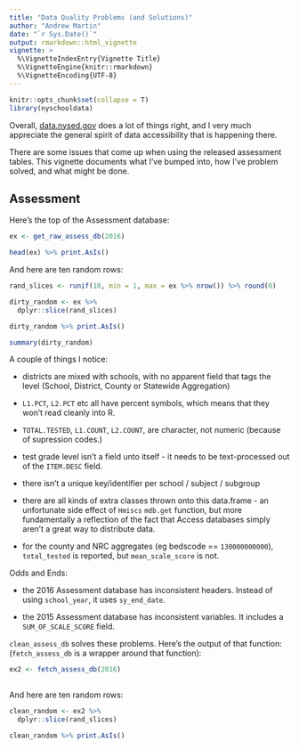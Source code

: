 ```yaml
---
title: "Data Quality Problems (and Solutions)"
author: "Andrew Martin"
date: "`r Sys.Date()`"
output: rmarkdown::html_vignette
vignette: >
  %\VignetteIndexEntry{Vignette Title}
  %\VignetteEngine{knitr::rmarkdown}
  %\VignetteEncoding{UTF-8}
---
```


```r
knitr::opts_chunk$set(collapse = T)
library(nyschooldata)
```

Overall, [data.nysed.gov](http://data.nysed.gov/) does a lot of things right, and I very much appreciate the general spirit of data accessibility that is happening there.

There are some issues that come up when using the released assessment tables.  This vignette documents what I've bumped into, how I've problem solved, and what might be done.

## Assessment 

Here's the top of the Assessment database:

```r
ex <- get_raw_assess_db(2016)
```

```r

head(ex) %>% print.AsIs()

```

And here are ten random rows:
```r

rand_slices <- runif(10, min = 1, max = ex %>% nrow()) %>% round(0)

dirty_random <- ex %>% 
  dplyr::slice(rand_slices) 

dirty_random %>% print.AsIs()

summary(dirty_random)
```

A couple of things I notice:

- districts are mixed with schools, with no apparent field that tags the level (School, District, County or Statewide Aggregation)

- `L1.PCT`, `L2.PCT` etc all have percent symbols, which means that they won't read cleanly into R.

- `TOTAL.TESTED`, `L1.COUNT`, `L2.COUNT`, are character, not numeric (because of supression codes.)

- test grade level isn't a field unto itself - it needs to be text-processed out of the `ITEM.DESC` field.

- there isn't a unique key/identifier per school / subject / subgroup 

- there are all kinds of extra classes thrown onto this data.frame - an unfortunate side effect of `Hmiscs` `mdb.get` function, but more fundamentally a reflection of the fact that Access databases simply aren't a great way to distribute data.

- for the county and NRC aggregates (eg bedscode == `130000000000`), `total_tested` is reported, but `mean_scale_score` is not.

Odds and Ends:

- the 2016 Assessment database has inconsistent headers.  Instead of using `school_year`, it uses `sy_end_date`.

- the 2015 Assessment database has inconsistent variables.  It includes a `SUM_OF_SCALE_SCORE` field.

`clean_assess_db` solves these problems.  Here's the output of that function:
 (`fetch_assess_db` is a wrapper around that function):
```r

ex2 <- fetch_assess_db(2016)
  
```

And here are ten random rows:
```r

clean_random <- ex2 %>% 
  dplyr::slice(rand_slices) 

clean_random %>% print.AsIs()

```
